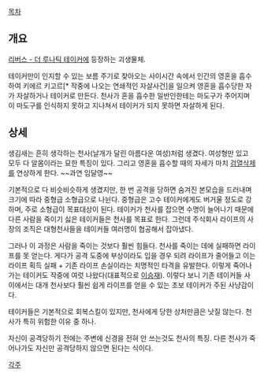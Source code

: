 [[목차]]

== 개요 ==
[[리버스 - 더 루나틱 테이커]]에 등장하는 괴생물체.

테이커만이 인지할 수 있는 보름 주기로 찾아오는 사이시간 속에서 인간의 영혼을 흡수하여 키에르 키고르[* 작중에 나오는 연쇄적인 자살사건]을 일으켜 영혼을 흡수당한 자가 자살하거나 테이커로 만든다. 천사가 혼을 흡수한 일반인한테는 마도구가 주어지며 이 마도구를 인식하지 못하고 지나쳐서 테이커가 되지 못하면 자살하게 된다.

== 상세 ==
생김새는 흔히 생각하는 천사(날개가 달린 아름다운 여성)처럼 생겼다. 여성형만 있고 모두 다 알몸이라는 묘한 특징이 있다. 그리고 영혼을 흡수할 때의 자세가 마치 [[검열삭제]]를 연상하게 한다. ~~과연 임달영~~

기본적으로 다 비슷비슷하게 생겼지만, 한 번 공격을 당하면 숨겨진 본모습을 드러내며 크기에 따라 중형급 소형급으로 나뉜다. 중형급은 고수 테이커에게도 버거울 정도로 강하며, 주로 소형급이 목표대상이 된다. 테이커가 천사를 잡으면 수명이 늘어나기 때문에 다른 사람을 죽이기 싫은 테이커들은 천사를 목표로 한다. 그런데 주식회사 라이프의 사장의 조직은 대형천사들을 테이커들 여러명이 협공해서 잡아냈다. 

그러나 이 과정은 사람을 죽이는 것보다 훨씬 힘들다. 천사를 죽이는 데에 실패하면 라이프를 못 얻는다. 게다가 공격 도중에 부상이라도 입을 경우 되려 라이프가 줄어들고 이는 라이프 획득 실패 + 기존 라이프 손실이라는 치명적인 타격을 유발한다. 이렇게 죽어나가는 테이커도 작중에 여럿 나왔다(대표적으로 [[이승재]]). 이렇다 보니 기존 테이커들 사이에서는 대개 천사보다 훨씬 쉽게 라이프를 얻을 수 있는 초보 테이커가 주된 사냥감이다.

테이커들은 기본적으로 회복스킬이 있지만, 천사에게 당한 상처만큼은 낫질 않는다. 천사가 특히 위험한 이유 중 하나.

자신이 공격당하기 전에는 주변에 신경을 전혀 안 쓰는것도 천사의 특징. 다른 천사가 죽어나가도 자신만 공격당하지 않으면 된다는 식이다.

[[각주]]
